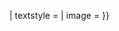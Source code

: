 {{editnotice
| header = 歡迎訪問第十次動員令的頁面
| headerstyle = 
| text = 編輯本頁面時，請確保所加入之內容反映動員令的運作。如果未能確定，請先前往討論頁徵詢意見以免導致誤導他人。當然，糾正一個小的錯誤是很歡迎的！如有興趣報名參與是次動員令，請見[[WP:DC10/REG|此頁]]。{{#switch:{{SUBPAGENAME}}
|個人貢獻|整體貢獻=此外，<u>非主持人，勿編本頁</u>。}}
| textstyle = 
| image = 
}}